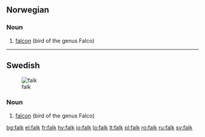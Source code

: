 ==Norwegian==

===Noun===
{{infl|no|noun|g=m}}

# [[falcon]] (bird of the genus Falco)

----

==Swedish==
{{wikipedia|lang=sv}}
[[Image:Brown-Falcon,-Vic,-3.1.2008.jpg|thumb|falk]]

===Noun===
{{infl|sv|noun|g=c}}
{{sv-noun-reg-ar}}

# [[falcon]] (bird of the genus Falco)

[[bg:falk]]
[[el:falk]]
[[fr:falk]]
[[hy:falk]]
[[io:falk]]
[[lo:falk]]
[[lt:falk]]
[[pl:falk]]
[[ro:falk]]
[[ru:falk]]
[[sv:falk]]